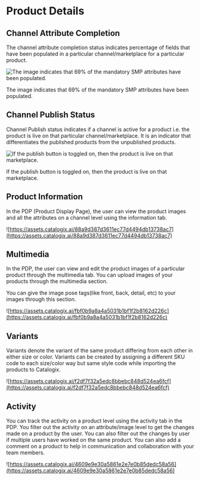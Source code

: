 # Product Details

## Channel Attribute Completion

The channel attribute completion status indicates percentage of fields that have been populated in a particular channel/marketplace for a particular product.

![The image indicates that 69% of the mandatory SMP attributes have been populated.](https://assets.catalogix.ai/e58f7884bfa5d7401dedcd74bd181fc0)

The image indicates that 69% of the mandatory SMP attributes have been populated.

## Channel Publish Status

Channel Publish status indicates if a channel is active for a product i.e. the product is live on that particular channel/marketplace. It is an indicator that differentiates the published products from the unpublished products.

![If the publish button is toggled on, then the product is live on that marketplace.](https://assets.catalogix.ai/d24ac2a070c3e8e23876aa933fb7baf3)

If the publish button is toggled on, then the product is live on that marketplace.

## Product Information

In the PDP (Product Display Page), the user can view the product images and all the attributes on a channel level using the information tab.

![https://assets.catalogix.ai/88a9d387d3611ec77d4494db13738ac7](https://assets.catalogix.ai/88a9d387d3611ec77d4494db13738ac7)

## Multimedia

In the PDP, the user can view and edit the product images of a particular product through the multimedia tab. You can upload images of your products through the multimedia section.

You can give the image pose tags(like front, back, detail, etc) to your images through this section.

![https://assets.catalogix.ai/fbf0b9a8a4a5031b1bf1f2b8162d226c](https://assets.catalogix.ai/fbf0b9a8a4a5031b1bf1f2b8162d226c)

## Variants

Variants denote the variant of the same product differing from each other in either size or color. Variants can be created by assigning a different SKU code to each size/color way but same style code while importing the products to Catalogix.

![https://assets.catalogix.ai/f2df7f32a5edc8bbebc848d524ea6fcf](https://assets.catalogix.ai/f2df7f32a5edc8bbebc848d524ea6fcf)

## Activity

You can track the activity on a product level using the activity tab in the PDP.  You filter out the activity on an attribute/image level to get the changes made on a product by the user. You can also filter out the changes by user if multiple users have worked on the same product. You can also add a comment on a product to help in communication and collaboration with your team members.

![https://assets.catalogix.ai/4609e9e30a5861e2e7e0b85dedc58a56](https://assets.catalogix.ai/4609e9e30a5861e2e7e0b85dedc58a56)